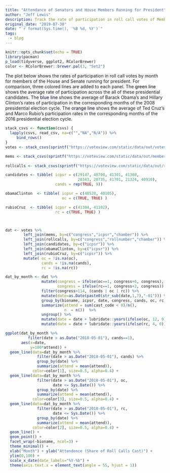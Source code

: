 ```yaml
---
title: "Attendance of Senators and House Members Running for President"
author: "Jeff Lewis"
description: Track the rate of participation in roll call votes of Members of Congress who are running for President in 2020
original_date: "2019-07-30"
date: "`r format(Sys.time(), '%B %d, %Y')`"
tags:
  - blog
---
```


```r
knitr::opts_chunk$set(echo = TRUE)
library(pacman)
p_load(tidyverse, ggplot2, RColorBrewer)
color <- RColorBrewer::brewer.pal(3, "Set2")
```

The plot below shows the rates of participation in roll call votes by month for members of the House and Senate running for president.  For comparison, three colored lines are added to each panel.  The 
<font color="`r color[1]`">green line</font> shows the average rate of participation across the all of these presidential candidates.  The <font color="`r color[3]`">blue line</font> shows the average of Barack Obama's and Hillary Clinton's rates of participation in the corresponding months of the 2008 presidential election cycle.  The <font color="`r color[2]`">orange line</font> shows the average of Ted Cruz's and Marco Rubio's participation rates in the corresponding months of the 2016 presidential election cycle.   


```r
stack_csvs <- function(csvs) {
  lapply(csvs, read_csv, na=c("","NA","N/A")) %>%
     bind_rows()
}
votes <- stack_csvs(sprintf("https://voteview.com/static/data/out/votes/HS%i_votes.csv", 109:116)) 

mems <- stack_csvs(sprintf("https://voteview.com/static/data/out/members/HS%i_members.csv", 109:116))
          
rollcalls <- stack_csvs(sprintf("https://voteview.com/static/data/out/rollcalls/HS%i_rollcalls.csv", 109:116))
```

```r
candidates <- tibble( icpsr = c(29147, 40700, 41301, 41308, 
                                20343, 20735, 41701, 21324, 40910),
                      cands = rep(TRUE, 9))

obamaClinton  <- tibble( icpsr = c(40520, 40105), 
                         oc = c(TRUE, TRUE) )

rubioCruz  <- tibble( icpsr = c(41304, 41102), 
                      rc = c(TRUE, TRUE) )



dat <- votes %>%
        left_join(mems, by=c("congress","icpsr","chamber")) %>% 
        left_join(rollcalls, by=c("congress","rollnumber","chamber")) %>%
        left_join(candidates, by=c("icpsr")) %>%
        left_join(obamaClinton, by=c("icpsr")) %>%
        left_join(rubioCruz, by=c("icpsr")) %>%
        mutate( oc = !is.na(oc), 
                cands = !is.na(cands),
                rc = !is.na(rc))
```

```r
dat_by_month <- dat %>% 
                mutate(congress = ifelse(oc==1, congress+6, congress),
                       congress = ifelse(rc==1, congress+2, congress)) %>%
                filter(congress>114, (cands | oc | rc)) %>%
                mutate(date=as.Date(paste0(str_sub(date,1,7),"-01"))) %>%
                group_by(bioname, icpsr, date, congress, cands, oc, rc) %>%
                summarize(attend = sum(cast_code < 8)/n(),
                          n  = n())  %>%
                ungroup() %>%
                mutate(date = date + lubridate::years(ifelse(oc, 12, 0)))  %>%
                mutate(date = date + lubridate::years(ifelse(rc, 4, 0))) 
```

```r

ggplot(dat_by_month %>% 
          filter(date > as.Date("2018-05-01"), cands==1), 
       aes(x=date, 
           y=100*attend)) +
  geom_line(data=dat_by_month %>% 
              filter(date > as.Date("2018-05-01"), cands) %>%
              group_by(date) %>%
              summarize(attend = mean(attend)),
            color=color[1], size=0.5, alpha=0.4) + 
  geom_line(data=dat_by_month %>% 
              filter(date > as.Date("2018-05-01"), oc,
                     date <= Sys.Date()) %>%
              group_by(date) %>%
              summarize(attend = mean(attend)),
            color=color[3], size=0.5, alpha=0.4) + 
  geom_line(data=dat_by_month %>% 
              filter(date > as.Date("2018-05-01"), rc,
                     date <= Sys.Date()) %>%
              group_by(date) %>%
              summarize(attend = mean(attend)),
            color=color[2], size=0.5, alpha=0.4) + 
  geom_line() + 
  geom_point() + 
  facet_wrap(~bioname, ncol=3) + 
  theme_minimal() +
  xlab("Month") + ylab("Attendence (Share of Roll Calls Cast)") +
  ylim(0,100) +
  scale_x_date(date_labels="%Y-%b") +
  theme(axis.text.x = element_text(angle = 55, hjust = 1)) 
```
